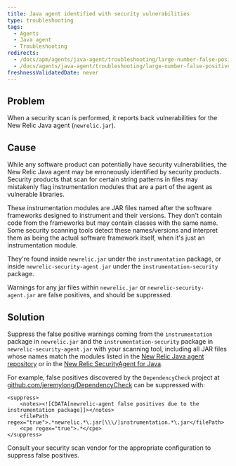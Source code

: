 ```yaml
---
title: Java agent identified with security vulnerabilities
type: troubleshooting
tags:
  - Agents
  - Java agent
  - Troubleshooting
redirects:
  - /docs/apm/agents/java-agent/troubleshooting/large-number-false-positive-security-vulnerabilities
  - /docs/agents/java-agent/troubleshooting/large-number-false-positive-security-vulnerabilities
freshnessValidatedDate: never
---
```


## Problem

When a security scan is performed, it reports back vulnerabilities for the New Relic Java agent (`newrelic.jar`).

## Cause

While any software product can potentially have security vulnerabilities, the New Relic Java agent may be erroneously identified by security products. Security products that scan for certain string patterns in files may mistakenly flag instrumentation modules that are a part of the agent as vulnerable libraries.

These instrumentation modules are JAR files named after the software frameworks designed to instrument and their versions. They don't contain code from the frameworks but may contain classes with the same name. Some security scanning tools detect these names/versions and interpret them as being the actual software framework itself, when it's just an instrumentation module.

They're found inside `newrelic.jar` under the `instrumentation` package, or inside `newrelic-security-agent.jar` under the `instrumentation-security` package.

Warnings for any jar files within `newrelic.jar` or `newrelic-security-agent.jar` are false positives, and should be suppressed.

## Solution

Suppress the false positive warnings coming from the `instrumentation` package in `newrelic.jar` and the `instrumentation-security` package in `newrelic-security-agent.jar` with your scanning tool, including all JAR files whose names match the modules listed in the [New Relic Java agent repository](https://github.com/newrelic/newrelic-java-agent/tree/main/instrumentation) or in the [New Relic SecurityAgent for Java](https://github.com/newrelic/csec-java-agent/tree/main/instrumentation-security).

For example, false positives discovered by the `DependencyCheck` project at [github.com/jeremylong/DependencyCheck](https://github.com/jeremylong/DependencyCheck) can be suppressed with:

```jar
<suppress>
    <notes><![CDATA[newrelic-agent false positives due to the instrumentation package]]></notes>
    <filePath regex="true">.*newrelic.*\.jar[\\\/]instrumentation.*\.jar</filePath>
    <cpe regex="true">.*</cpe>
</suppress>
```

Consult your security scan vendor for the appropriate configuration to suppress false positives.
